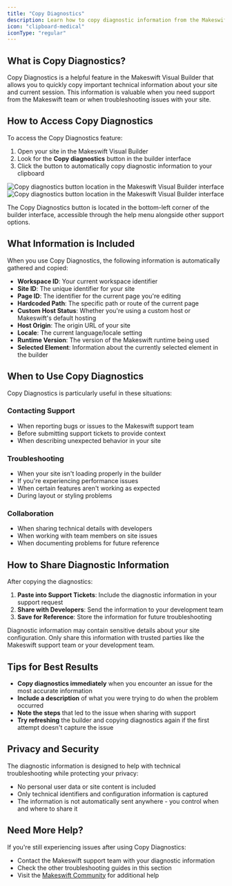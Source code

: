 ```yaml
---
title: "Copy Diagnostics"
description: Learn how to copy diagnostic information from the Makeswift Visual Builder to help with troubleshooting and support requests.
icon: "clipboard-medical"
iconType: "regular"
---
```


## What is Copy Diagnostics?

Copy Diagnostics is a helpful feature in the Makeswift Visual Builder that allows you to quickly copy important technical information about your site and current session. This information is valuable when you need support from the Makeswift team or when troubleshooting issues with your site.

## How to Access Copy Diagnostics

To access the Copy Diagnostics feature:

1. Open your site in the Makeswift Visual Builder
2. Look for the **Copy diagnostics** button in the builder interface
3. Click the button to automatically copy diagnostic information to your clipboard

<img
  className="block dark:hidden"
  src="/images/product/troubleshooting/copy-diagnostics-button.png"
  alt="Copy diagnostics button location in the Makeswift Visual Builder interface"
/>
<img
  className="hidden dark:block"
  src="/images/product/troubleshooting/copy-diagnostics-button.png"
  alt="Copy diagnostics button location in the Makeswift Visual Builder interface"
/>

<Note>
  The Copy Diagnostics button is located in the bottom-left corner of the builder interface, accessible through the help menu alongside other support options.
</Note>

## What Information is Included

When you use Copy Diagnostics, the following information is automatically gathered and copied:

- **Workspace ID**: Your current workspace identifier
- **Site ID**: The unique identifier for your site
- **Page ID**: The identifier for the current page you're editing
- **Hardcoded Path**: The specific path or route of the current page
- **Custom Host Status**: Whether you're using a custom host or Makeswift's default hosting
- **Host Origin**: The origin URL of your site
- **Locale**: The current language/locale setting
- **Runtime Version**: The version of the Makeswift runtime being used
- **Selected Element**: Information about the currently selected element in the builder

## When to Use Copy Diagnostics

Copy Diagnostics is particularly useful in these situations:

### Contacting Support
- When reporting bugs or issues to the Makeswift support team
- Before submitting support tickets to provide context
- When describing unexpected behavior in your site

### Troubleshooting
- When your site isn't loading properly in the builder
- If you're experiencing performance issues
- When certain features aren't working as expected
- During layout or styling problems

### Collaboration
- When sharing technical details with developers
- When working with team members on site issues
- When documenting problems for future reference

## How to Share Diagnostic Information

After copying the diagnostics:

1. **Paste into Support Tickets**: Include the diagnostic information in your support request
2. **Share with Developers**: Send the information to your development team
3. **Save for Reference**: Store the information for future troubleshooting

<Warning>
  Diagnostic information may contain sensitive details about your site configuration. Only share this information with trusted parties like the Makeswift support team or your development team.
</Warning>

## Tips for Best Results

- **Copy diagnostics immediately** when you encounter an issue for the most accurate information
- **Include a description** of what you were trying to do when the problem occurred
- **Note the steps** that led to the issue when sharing with support
- **Try refreshing** the builder and copying diagnostics again if the first attempt doesn't capture the issue

## Privacy and Security

The diagnostic information is designed to help with technical troubleshooting while protecting your privacy:

- No personal user data or site content is included
- Only technical identifiers and configuration information is captured
- The information is not automatically sent anywhere - you control when and where to share it

## Need More Help?

If you're still experiencing issues after using Copy Diagnostics:

- Contact the Makeswift support team with your diagnostic information
- Check the other troubleshooting guides in this section
- Visit the [Makeswift Community](https://community.makeswift.com) for additional help